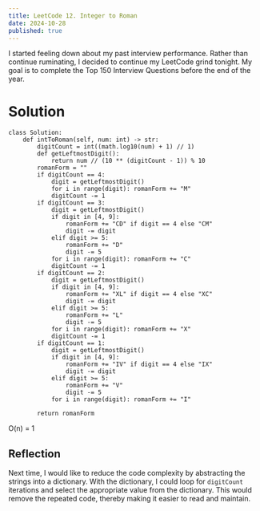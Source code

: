 ```yaml
---
title: LeetCode 12. Integer to Roman
date: 2024-10-28
published: true
---
```


I started feeling down about my past interview performance. Rather than continue ruminating, I decided to continue my
LeetCode grind tonight. My goal is to complete the Top 150 Interview Questions before the end of the year.

# Solution
```
class Solution:
    def intToRoman(self, num: int) -> str:
        digitCount = int((math.log10(num) + 1) // 1)
        def getLeftmostDigit():
            return num // (10 ** (digitCount - 1)) % 10
        romanForm = ""
        if digitCount == 4:
            digit = getLeftmostDigit()
            for i in range(digit): romanForm += "M" 
            digitCount -= 1
        if digitCount == 3:
            digit = getLeftmostDigit()
            if digit in [4, 9]:
                romanForm += "CD" if digit == 4 else "CM"
                digit -= digit
            elif digit >= 5:
                romanForm += "D"
                digit -= 5
            for i in range(digit): romanForm += "C" 
            digitCount -= 1
        if digitCount == 2:
            digit = getLeftmostDigit()
            if digit in [4, 9]:
                romanForm += "XL" if digit == 4 else "XC"
                digit -= digit
            elif digit >= 5:
                romanForm += "L"
                digit -= 5
            for i in range(digit): romanForm += "X"
            digitCount -= 1
        if digitCount == 1:
            digit = getLeftmostDigit()
            if digit in [4, 9]:
                romanForm += "IV" if digit == 4 else "IX"
                digit -= digit
            elif digit >= 5:
                romanForm += "V"
                digit -= 5
            for i in range(digit): romanForm += "I" 

        return romanForm
```
O(n) = 1

## Reflection
Next time, I would like to reduce the code complexity by abstracting the strings into a dictionary.
With the dictionary, I could loop for `digitCount` iterations and select the appropriate value from the dictionary.
This would remove the repeated code, thereby making it easier to read and maintain.
